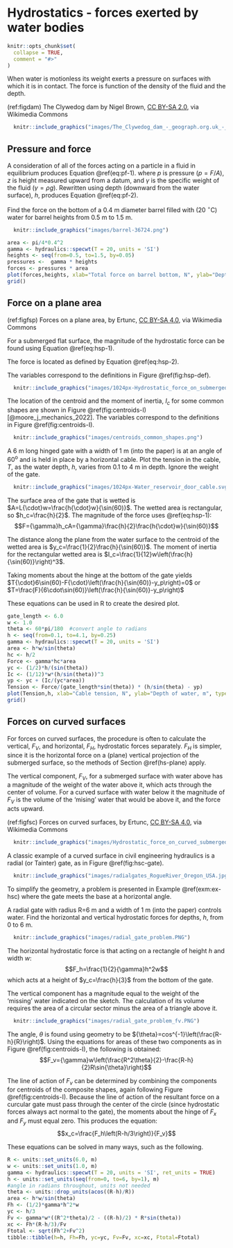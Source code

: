 # Hydrostatics - forces exerted by water bodies

```r
knitr::opts_chunk$set(
  collapse = TRUE,
  comment = "#>"
)
```

When water is motionless its weight exerts a pressure on surfaces with which it is in contact. The force is function of the density of the fluid and the depth.

(ref:figdam) The Clywedog dam by Nigel Brown, [CC BY-SA 2.0](https://creativecommons.org/licenses/by-sa/2.0), via Wikimedia Commons 

```r
  knitr::include_graphics("images/The_Clywedog_dam_-_geograph.org.uk_-_1893308.jpg")
```

## Pressure and force

A consideration of all of the forces acting on a particle in a fluid in equilibrium produces Equation \@ref(eq:pf-1).
\begin{equation}
  \frac{dp}{dz}=-{\gamma}
  (\#eq:pf-1)
\end{equation}
where $p$ is pressure ($p=F/A$), $z$ is height measured upward from a datum, and ${\gamma}$ is the specific weight of the fluid ($\gamma={\rho}g$).  Rewritten using depth (downward from the water surface), $h$, produces Equation \@ref(eq:pf-2).
\begin{equation}
  h=\frac{p}{\gamma}
  (\#eq:pf-2)
\end{equation}

::: {.example #ex-pf}
Find the force on the bottom of a 0.4 m diameter barrel filled with (20 $^\circ$C) water for barrel heights from 0.5 m to 1.5 m.
:::
```r
  knitr::include_graphics("images/barrel-36724.png")
```
```r
area <- pi/4*0.4^2
gamma <- hydraulics::specwt(T = 20, units = 'SI')
heights <- seq(from=0.5, to=1.5, by=0.05)
pressures <-  gamma * heights
forces <- pressures * area
plot(forces,heights, xlab="Total force on barrel bottom, N", ylab="Depth of water, m", type="l")
grid()
```

## Force on a plane area {#hs-plane}

(ref:figfsp) Forces on a plane area, by Ertunc, [CC BY-SA 4.0](https://creativecommons.org/licenses/by-sa/4.0), via Wikimedia Commons 

For a submerged flat surface, the magnitude of the hydrostatic force can be found using Equation \@ref(eq:hsp-1).
\begin{equation}
  F={\gamma}y_c\sin{\theta}A={\gamma}h_cA
  (\#eq:hsp-1)
\end{equation}

The force is located as defined by Equation \@ref(eq:hsp-2).
\begin{equation}
  y_p=y_c+\frac{I_c}{y_cA}
  (\#eq:hsp-2)
\end{equation}

The variables correspond to the definitions in Figure \@ref(fig:hsp-def).
```r
  knitr::include_graphics("images/1024px-Hydrostatic_force_on_submerged_plane.png")
```

The location of the centroid and the moment of inertia, $I_c$ for some common shapes are shown in Figure \@ref(fig:centroids-I) [@moore_j_mechanics_2022]. The variables correspond to the definitions in Figure \@ref(fig:centroids-I).
```r
  knitr::include_graphics("images/centroids_common_shapes.png")
```

::: {.example #ex-hsp}
A 6 m long hinged gate with a width of 1 m (into the paper) is at an angle of 60^o^ and is held in place by a horizontal cable. Plot the tension in the cable, $T$, as the water depth, $h$, varies from 0.1 to 4 m in depth. Ignore the weight of the gate.
:::
```r
  knitr::include_graphics("images/1024px-Water_reservoir_door_cable.svg.png")
```
The surface area of the gate that is wetted is $A=L{\cdot}w=\frac{h{\cdot}w}{\sin(60)}$. The wetted area is rectangular, so $h_c=\frac{h}{2}$. The magnitude of the force uses \@ref(eq:hsp-1): $$F={\gamma}h_cA={\gamma}\frac{h}{2}\frac{h{\cdot}w}{\sin(60)}$$

The distance along the plane from the water surface to the centroid of the wetted area is $y_c=\frac{1}{2}\frac{h}{\sin(60)}$. The moment of inertia for the rectangular wetted area is $I_c=\frac{1}{12}w\left(\frac{h}{\sin(60)}\right)^3$.

Taking moments about the hinge at the bottom of the gate yields $T{\cdot}6\sin(60)-F{\cdot}\left(\frac{h}{\sin(60)}-y_p\right)=0$ or $T=\frac{F}{6\cdot\sin(60)}\left(\frac{h}{\sin(60)}-y_p\right)$

These equations can be used in R to create the desired plot.
```r
gate_length <- 6.0
w <- 1.0
theta <- 60*pi/180  #convert angle to radians
h <- seq(from=0.1, to=4.1, by=0.25)
gamma <- hydraulics::specwt(T = 20, units = 'SI')
area <- h*w/sin(theta)
hc <- h/2
Force <- gamma*hc*area
yc <- (1/2)*h/(sin(theta))
Ic <- (1/12)*w*(h/sin(theta))^3
yp <- yc + (Ic/(yc*area))
Tension <- Force/(gate_length*sin(theta)) * (h/sin(theta) - yp)
plot(Tension,h, xlab="Cable tension, N", ylab="Depth of water, m", type="l")
grid()
```

## Forces on curved surfaces

For forces on curved surfaces, the procedure is often to calculate the vertical, $F_V$, and horizontal, $F_H$, hydrostatic forces separately. $F_H$ is simpler, since it is the horizontal force on a (plane) vertical projection of the submerged surface, so the methods of Section \@ref(hs-plane) apply.

The vertical component, $F_V$, for a submerged surface with water above has a magnitude of the weight of the water above it, which acts through the center of volume. For a curved surface with water below it the magnitude of $F_V$ is the volume of the 'mising' water that would be above it, and the force acts upward.

(ref:figfsc) Forces on curved surfaces, by Ertunc, [CC BY-SA 4.0](https://creativecommons.org/licenses/by-sa/4.0), via Wikimedia Commons 

```r
  knitr::include_graphics("images/Hydrostatic_force_on_curved_submerged_surface.png")
```

A classic example of a curved surface in civil engineering hydraulics is a radial (or Tainter) gate, as in Figure \@ref(fig:hsc-gate).
```r
  knitr::include_graphics("images/radialgates_RogueRiver_Oregon_USA.jpg")
```

To simplify the geometry, a problem is presented in Example \@ref(exm:ex-hsc) where the gate meets the base at a horizontal angle.

::: {.example #ex-hsc}
A radial gate with radius R=6 m and a width of 1 m (into the paper) controls water. Find the horizontal and vertical hydrostatic forces for depths, $h$, from 0 to 6 m.
:::
```r
  knitr::include_graphics("images/radial_gate_problem.PNG")
```
The horizontal hydrostatic force is that acting on a rectangle of height $h$ and width $w$: $$F_h=\frac{1}{2}{\gamma}h^2w$$ which acts at a height of $y_c=\frac{h}{3}$ from the bottom of the gate.

The vertical component has a magnitude equal to the weight of the 'missing' water indicated on the sketch. The calculation of its volume requires the area of a circular sector minus the area of a triangle above it.
```r
  knitr::include_graphics("images/radial_gate_problem_fv.PNG")
```
The angle, $\theta$ is found using geometry to be ${\theta}=cos^{-1}\left(\frac{R-h}{R}\right)$. 
Using the equations for areas of these two components as in Figure \@ref(fig:centroids-I), the following is obtained:
$$F_v={\gamma}w\left(\frac{R^2\theta}{2}-\frac{R-h}{2}R\sin{\theta}\right)$$

The line of action of $F_v$ can be determined by combining the components for centroids of the composite shapes, again following Figure \@ref(fig:centroids-I). Because the line of action of the resultant force on a curcular gate must pass through the center of the circle (since hydrostatic forces always act normal to the gate), the moments about the hinge of $F_x$ and $F_y$ must equal zero. This produces the equation:
$$x_c=\frac{F_h\left(R-h/3\right)}{F_v}$$

These equations can be solved in many ways, such as the following.
```r
R <- units::set_units(6.0, m)
w <- units::set_units(1.0, m)
gamma <- hydraulics::specwt(T = 20, units = 'SI', ret_units = TRUE)
h <- units::set_units(seq(from=0, to=6, by=1), m)
#angle in radians throughout, units not needed
theta <- units::drop_units(acos((R-h)/R)) 
area <- h*w/sin(theta)
Fh <- (1/2)*gamma*h^2*w
yc <- h/3
Fv <- gamma*w*((R^2*theta)/2 - ((R-h)/2) * R*sin(theta))
xc <- Fh*(R-h/3)/Fv
Ftotal <- sqrt(Fh^2+Fv^2)
tibble::tibble(h=h, Fh=Fh, yc=yc, Fv=Fv, xc=xc, Ftotal=Ftotal)
```

